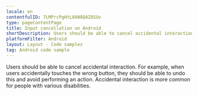 ```yaml
---
locale: en
contentfulID: 7LMPrcPgHtL8kN8QAZ8SUv
type: pageContentPage
title: Input cancellation on Android
shortDescription: Users should be able to cancel accidental interaction.
platformFilter: Android
layout: Layout - Code samples
tag: Android code sample
---
```


Users should be able to cancel accidental interaction. For example, when users accidentally touches the wrong button, they should be able to undo this and avoid performing an action. Accidental interaction is more common for people with various disabilities.

<CodeSample id="input-cancellation" locale="en" platform="android" />
